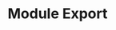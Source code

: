 ---
id: "q_ts_med_020"
questionType: "MULTIPLE_CHOICE"
title: "Module Export"
description: "Which syntax exports a function from a module?"
difficulty: "MEDIUM"
category: "Type Script"
options:
  - "export function myFunc() {}"
  - "module.exports = myFunc"
  - "function myFunc() export {}"
  - "export = function myFunc() {}"
correctAnswer: 0
---